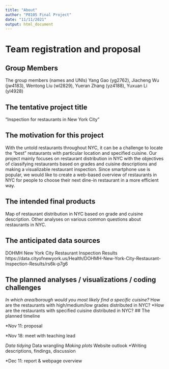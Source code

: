 ```yaml
---
title: "About"
author: "P8105 Final Project"
date: "11/11/2021"
output: html_document
---
```


# Team registration and proposal

## Group Members
The group members (names and UNIs)
Yang Gao (yg2762), Jiacheng Wu (jw4183), Wentong Liu (wl2829), Yueran Zhang (yz4188), Yuxuan Li (yl4928)

## The tentative project title
“Inspection for restaurants in New York City”

## The motivation for this project
With the untold restaurants throughout NYC, it can be a challenge to locate the “best” restaurants with particular location and specified cuisine. Our project mainly focuses on restaurant distribution in NYC with the objectives of classifying restaurants based on grades and cuisine descriptions and making a visualizable restaurant inspection. Since smartphone use is popular, we would like to create a web-based overview of restaurants in NYC for people to choose their next dine-in restaurant in a more efficient way. 

## The intended final products
Map of restaurant distribution in NYC based on grade and cuisine description. 
Other analyses on various common questions about restaurants in NYC.

## The anticipated data sources
DOHMH New York City Restaurant Inspection Results https://data.cityofnewyork.us/Health/DOHMH-New-York-City-Restaurant-Inspection-Results/rs6k-p7g6 

## The planned analyses / visualizations / coding challenges
*In which area/borough would you most likely find a specific cuisine?
*How are the restaurants with high/medium/low grades distributed in NYC?
*How are the restaurants with specified cuisine distributed in NYC? 
## The planned timeline

*Nov 11: proposal

*Nov 18: meet with teaching lead

*Data tidying
*Data wrangling
*Making plots
*Website outlook
*Writing descriptions, findings, discussion

*Dec 11: report & webpage overview

